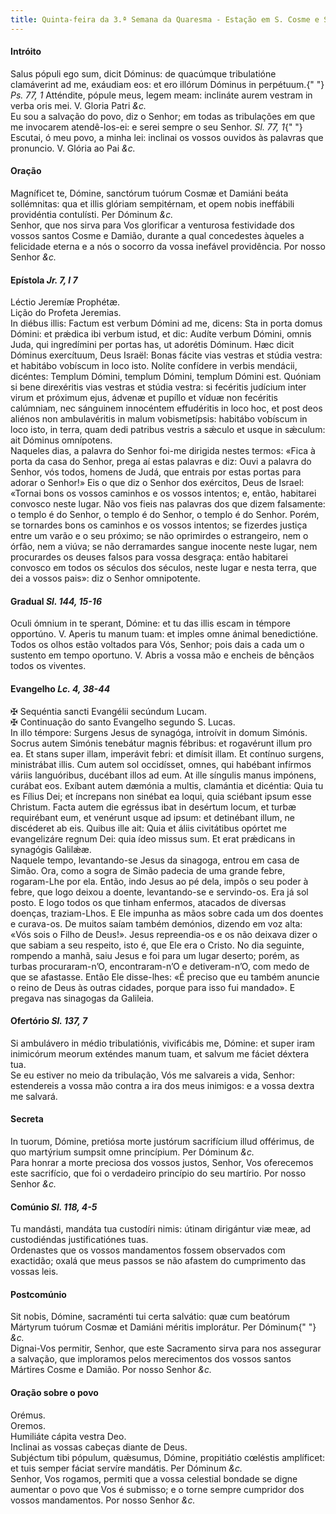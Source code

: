 ```yaml
---
title: Quinta-feira da 3.ª Semana da Quaresma - Estação em S. Cosme e S. Damião
---
```


<h4 class="text-center">Intróito</h4>
<div class="container-fluid">
  <div class="row">
    <div class="col-6 dropcaps text-justify">
      Salus pópuli ego sum, dicit Dóminus: de quacúmque tribulatióne clamáverint
      ad me, exáudiam eos: et ero illórum Dóminus in perpétuum.{" "}
      <em>Ps. 77, 1</em> Atténdite, pópule meus, legem meam: inclináte aurem
      vestram in verba oris mei. V. Gloria Patri <em>&c.</em>
    </div>
    <div class="col-6 dropcaps text-justify">
      Eu sou a salvação do povo, diz o Senhor; em todas as tribulações em que me
      invocarem atendê-los-ei: e serei sempre o seu Senhor. <em>Sl. 77, 1</em>{" "}
      Escutai, ó meu povo, a minha lei: inclinai os vossos ouvidos às palavras
      que pronuncio. V. Glória ao Pai <em>&c.</em>
    </div>
  </div>
</div>

<h4 class="text-center">Oração</h4>
<div class="container-fluid">
  <div class="row">
    <div class="col-6 dropcaps text-justify">
      Magníficet te, Dómine, sanctórum tuórum Cosmæ et Damiáni beáta
      sollémnitas: qua et illis glóriam sempitérnam, et opem nobis ineffábili
      providéntia contulísti. Per Dóminum <em>&c.</em>
    </div>
    <div class="col-6 dropcaps text-justify">
      Senhor, que nos sirva para Vos glorificar a venturosa festividade dos
      vossos santos Cosme e Damião, durante a qual concedestes àqueles a
      felicidade eterna e a nós o socorro da vossa inefável providência. Por
      nosso Senhor <em>&c.</em>
    </div>
  </div>
</div>

<h4 class="text-center">
  Epístola <em>Jr. 7, l 7</em>
</h4>
<div class="container-fluid">
  <div class="row">
    <div class="col-6 text-justify">Léctio Jeremíæ Prophétæ.</div>
    <div class="col-6 text-justify">Lição do Profeta Jeremias.</div>
    <div class="col-6 dropcaps text-justify">
      In diébus illis: Factum est verbum Dómini ad me, dicens: Sta in porta
      domus Dómini: et prǽdica ibi verbum istud, et dic: Audíte verbum Dómini,
      omnis Juda, qui ingredímini per portas has, ut adorétis Dóminum. Hæc dicit
      Dóminus exercítuum, Deus Israël: Bonas fácite vias vestras et stúdia
      vestra: et habitábo vobíscum in loco isto. Nolíte confídere in verbis
      mendácii, dicéntes: Templum Dómini, templum Dómini, templum Dómini est.
      Quóniam si bene direxéritis vias vestras et stúdia vestra: si fecéritis
      judícium inter virum et próximum ejus, ádvenæ et pupíllo et víduæ non
      fecéritis calúmniam, nec sánguinem innocéntem effudéritis in loco hoc, et
      post deos aliénos non ambulavéritis in malum vobismetípsis: habitábo
      vobíscum in loco isto, in terra, quam dedi patribus vestris a sǽculo et
      usque in sǽculum: ait Dóminus omnípotens.
    </div>
    <div class="col-6 dropcaps text-justify">
      Naqueles dias, a palavra do Senhor foi-me dirigida nestes termos: «Fica à
      porta da casa do Senhor, prega aí estas palavras e diz: Ouvi a palavra do
      Senhor, vós todos, homens de Judá, que entrais por estas portas para
      adorar o Senhor!» Eis o que diz o Senhor dos exércitos, Deus de Israel:
      «Tornai bons os vossos caminhos e os vossos intentos; e, então, habitarei
      convosco neste lugar. Não vos fieis nas palavras dos que dizem falsamente:
      o templo é do Senhor, o templo é do Senhor, o templo é do Senhor. Porém,
      se tornardes bons os caminhos e os vossos intentos; se fizerdes justiça
      entre um varão e o seu próximo; se não oprimirdes o estrangeiro, nem o
      órfão, nem a viúva; se não derramardes sangue inocente neste lugar, nem
      procurardes os deuses falsos para vossa desgraça: então habitarei convosco
      em todos os séculos dos séculos, neste lugar e nesta terra, que dei a
      vossos pais»: diz o Senhor omnipotente.
    </div>
  </div>
</div>

<h4 class="text-center">
  Gradual <em>Sl. 144, 15-16</em>
</h4>
<div class="container-fluid">
  <div class="row">
    <div class="col-6 dropcaps text-justify">
      Oculi ómnium in te sperant, Dómine: et tu das illis escam in témpore
      opportúno. V. Aperis tu manum tuam: et imples omne ánimal benedictióne.
    </div>
    <div class="col-6 dropcaps text-justify">
      Todos os olhos estão voltados para Vós, Senhor; pois dais a cada um o
      sustento em tempo oportuno. V. Abris a vossa mão e encheis de bênçãos
      todos os viventes.
    </div>
  </div>
</div>

<h4 class="text-center">
  Evangelho <em>Lc. 4, 38-44</em>
</h4>
<div class="container-fluid">
  <div class="row">
    <div class="col-6 text-justify">
      <span class="text-danger">&#10016;</span> Sequéntia sancti Evangélii
      secúndum Lucam.
    </div>
    <div class="col-6 text-justify">
      <span class="text-danger">&#10016;</span> Continuação do santo Evangelho
      segundo S. Lucas.
    </div>
    <div class="col-6 dropcaps text-justify">
      In illo témpore: Surgens Jesus de synagóga, introívit in domum Simónis.
      Socrus autem Simónis tenebátur magnis fébribus: et rogavérunt illum pro
      ea. Et stans super illam, imperávit febri: et dimísit illam. Et contínuo
      surgens, ministrábat illis. Cum autem sol occidísset, omnes, qui habébant
      infírmos váriis languóribus, ducébant illos ad eum. At ille síngulis manus
      impónens, curábat eos. Exíbant autem dæmónia a multis, clamántia et
      dicéntia: Quia tu es Fílius Dei; et íncrepans non sinébat ea loqui, quia
      sciébant ipsum esse Christum. Facta autem die egréssus ibat in desértum
      locum, et turbæ requirébant eum, et venérunt usque ad ipsum: et detinébant
      illum, ne discéderet ab eis. Quibus ille ait: Quia et áliis civitátibus
      opórtet me evangelizáre regnum Dei: quia ídeo missus sum. Et erat
      prǽdicans in synagógis Galilǽæ.
    </div>
    <div class="col-6 dropcaps text-justify">
      Naquele tempo, levantando-se Jesus da sinagoga, entrou em casa de Simão.
      Ora, como a sogra de Simão padecia de uma grande febre, rogaram-Lhe por
      ela. Então, indo Jesus ao pé dela, impôs o seu poder à febre, que logo
      deixou a doente, levantando-se e servindo-os. Era já sol posto. E logo
      todos os que tinham enfermos, atacados de diversas doenças, traziam-Lhos.
      E Ele impunha as mãos sobre cada um dos doentes e curava-os. De muitos
      saíam também demónios, dizendo em voz alta: «Vós sois o Filho de Deus!».
      Jesus repreendia-os e os não deixava dizer o que sabiam a seu respeito,
      isto é, que Ele era o Cristo. No dia seguinte, rompendo a manhã, saiu
      Jesus e foi para um lugar deserto; porém, as turbas procuraram-n’O,
      encontraram-n’O e detiveram-n’O, com medo de que se afastasse. Então Ele
      disse-lhes: «É preciso que eu também anuncie o reino de Deus às outras
      cidades, porque para isso fui mandado». E pregava nas sinagogas da
      Galileia.
    </div>
  </div>
</div>

<h4 class="text-center">
  Ofertório <em>Sl. 137, 7</em>
</h4>
<div class="container-fluid">
  <div class="row">
    <div class="col-6 dropcaps text-justify">
      Si ambulávero in médio tribulatiónis, vivificábis me, Dómine: et super
      iram inimicórum meorum exténdes manum tuam, et salvum me fáciet déxtera
      tua.
    </div>
    <div class="col-6 dropcaps text-justify">
      Se eu estiver no meio da tribulação, Vós me salvareis a vida, Senhor:
      estendereis a vossa mão contra a ira dos meus inimigos: e a vossa dextra
      me salvará.
    </div>
  </div>
</div>

<h4 class="text-center">Secreta</h4>
<div class="container-fluid">
  <div class="row">
    <div class="col-6 dropcaps text-justify">
      In tuorum, Dómine, pretiósa morte justórum sacrifícium illud offérimus, de
      quo martýrium sumpsit omne princípium. Per Dóminum <em>&c.</em>
    </div>
    <div class="col-6 dropcaps text-justify">
      Para honrar a morte preciosa dos vossos justos, Senhor, Vos oferecemos
      este sacrifício, que foi o verdadeiro princípio do seu martírio. Por nosso
      Senhor <em>&c.</em>
    </div>
  </div>
</div>

<h4 class="text-center">
  Comúnio <em>Sl. 118, 4-5</em>
</h4>
<div class="container-fluid">
  <div class="row">
    <div class="col-6 dropcaps text-justify">
      Tu mandásti, mandáta tua custodíri nimis: útinam dirigántur viæ meæ, ad
      custodiéndas justificatiónes tuas.
    </div>
    <div class="col-6 dropcaps text-justify">
      Ordenastes que os vossos mandamentos fossem observados com exactidão;
      oxalá que meus passos se não afastem do cumprimento das vossas leis.
    </div>
  </div>
</div>

<h4 class="text-center">Postcomúnio</h4>
<div class="container-fluid">
  <div class="row">
    <div class="col-6 dropcaps text-justify">
      Sit nobis, Dómine, sacraménti tui certa salvátio: quæ cum beatórum
      Mártyrum tuórum Cosmæ et Damiáni méritis implorátur. Per Dóminum{" "}
      <em>&c.</em>
    </div>
    <div class="col-6 dropcaps text-justify">
      Dignai-Vos permitir, Senhor, que este Sacramento sirva para nos assegurar
      a salvação, que imploramos pelos merecimentos dos vossos santos Mártires
      Cosme e Damião. Por nosso Senhor <em>&c.</em>
    </div>
  </div>
</div>

<h4 class="text-center">Oração sobre o povo</h4>
<div class="container-fluid">
  <div class="row">
    <div class="col-6 text-danger text-center"> Orémus.</div>
    <div class="col-6 text-danger text-center"> Oremos.</div>
    <div class="col-6 text-justify">Humiliáte cápita vestra Deo.</div>
    <div class="col-6 text-justify">
      Inclinai as vossas cabeças diante de Deus.
    </div>
    <div class="col-6 text-justify">
      Subjéctum tibi pópulum, quǽsumus, Dómine, propitiátio cœléstis amplíficet:
      et tuis semper fáciat servíre mandátis. Per Dóminum <em>&c.</em>
    </div>
    <div class="col-6 text-justify">
      Senhor, Vos rogamos, permiti que a vossa celestial bondade se digne
      aumentar o povo que Vos é submisso; e o torne sempre cumpridor dos vossos
      mandamentos. Por nosso Senhor <em>&c.</em>
    </div>
  </div>
</div>
